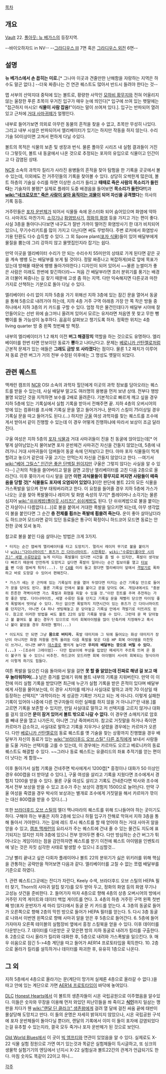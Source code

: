 [[목차]]

== 개요 ==
[[Vault]] 22. [[폴아웃: 뉴 베가스]]의 등장지역.

--바이오하자드 in NV--
--[[그라디우스 III]] 7면 혹은 [[그라디우스 외전]] 6면--

== 설명 ==
'''뉴 베가스에서 손 꼽히는 미로.'''[* 그나마 이곳과 견줄만한 난해함을 자랑하는 지역은 하수도 말곤 없다.] --더욱 짜증나는 건 연관 퀘스트도 많아서 반드시 들려야 한다는 것--

맵 서부의 산악지대 중턱에 있는 볼트로, 황량한 사막인 [[모하비 황무지]]와 전혀 어울리지 않는 울창한 푸른 초목이 우거진 입구가 매우 눈에 띄인다[* 입구에 쓰여 있는 팻말에는 "접근하지 마시오! '''식물이 사람 잡음!'''"이라는 말이 쓰여져 있다.]. 입구는 반파되어 열려있고 근처에 [[거대 사마귀]]떼가 얼쩡인다.

내부로 들어가보면 의외로 아무런 동물의 흔적을 찾을 수 없고, 초목만 무성히 나있다. 그리고 내부 시설은 반파되어서 엘리베이터가 있기는 하지만 작동을 하지 않는다. 수리 기술 50이상이면 고쳐서 편하게 다닐 수있다. 

볼트의 목적은 식물의 보존 및 생장과 번식. 물론 폴아웃 시리즈 내 실험 결과들이 거진 다 그렇듯이, 볼트 내 동굴에서 나온 것으로 추정되는 포자의 유입으로 식물이고 인간이고 다 감염된 상태.

[[NCR]] 소속의 과학자 킬리가 사라진 용병들의 흔적을 찾아 탐험을 한 기록을 곳곳에서 볼 수 있는데, 이외에도 전 거주민들의 기록을 찾아볼 수 있다. 상당히 오싹한게 많은데, 볼트 하층의 기술실 수리를 하면 이상한 소리가 들리고 '''때때로 죽은 사람의 목소리가 들린다'''는 기술자의 불평[* 실제로 플레이 도중 배경음을 들어보면 '''목소리가 들린다!!''']과 '''[[wiki:"네크로모프" 죽은 사람이 살아 움직이는 괴물]]이 되어 자신을 공격했다'''는 의사의 기록 등등.

거주민들은 [[포자 운반체]]가 되어서 식물들 속에 몬스터화 되어 숨어있으며 화염에 약하다. 사마귀도 마찬가지. [[소각기]]나 [[화염방사기]], [[정화의 화염]] 등을 가지고 가는 편이 좋다. 사실 3층을 돌아다니다보면 내구도가 절반 가까이 떨어진 화염방사기 한 대가 비치되어 있으니, 무기수리키트를 많이 가지고 다닌다면 써도 무방하다. 주변 로커에서 화염방사기용 탄환도 다수 습득할 수 있다. 그 외 Spore plant([[포자 식물]])들이 있어 배달부에게 물질을 뿜는데 그리 강하지 않고 물맷집인지라 잡기는 쉽다.

만약 이곳을 엘리베이터 수리가 안 되는 수리수치 55미만의 상태로 가게 된다면 같은 곳을 계속 뱅뱅 도는 배달부를 보게 될 것이다. 정말 짜증나고 복잡하게(바로 앞에 목표가 있는데 방해물 때문에 뱅뱅 돌아가야한다.) 디자인이 되어 있어서 ~~물론 눈썰미가 좋은 사람은 이래도 한번에 찾긴하더라~~ 처음 간 배달부라면 호러 분위기를 풍기는 배경과 더불어 짜증나는 길 찾기 때문에 고생 좀 하는 지역. 다만 익숙해지면 다른곳과 마찬가지로 산책하는 기분으로 돌아 다닐 수 있다.

엘리베이터 수리 없이 지하 5층을 가기 위해선 지하 3층에 있는 잠긴 문을 열어서 동굴을 통해 5층으로 내려가야 하는데, 지하 4층 거주 구역 아래층 가장 안 쪽 작은 방들 중 하나에서 지하 3층의 키 카드를 구할 수 있다. 엄청 작은 물건인데다가 배달부 시야에 잘 안들어오는 선반 위에 슬그머니 올려져 있어서 모르는 유저라면 처음엔 못 찾고 무한 뺑뺑이를 돌 가능성이 농후하다. 꼼꼼히 살펴보고 챙기도록 하자. 정확한 위치는 4층 living quarter 방 중 왼쪽 첫번째 방 책장.

내부의 엘리베이터가 1.2 패치 이전 '''버그 해결장치''' 역할을 하는 것으로도 유명하다. 엘리베이터를 한번 타면 안보이던 동료가 '''뿅'''하고 나타난다고. 문제는 [[베로니카 산탄젤로]]처럼 근본적 문제가 있는 애들은 '''그래도 금방 또 사라졌다'''는 점이다. 물론 1.2 패치가 이루어져 동료 관련 버그가 거의 전부 수정된 이후에는 그 명성도 옛말이 되었다.

== 관련 퀘스트 ==
맥캐런 캠프의 [[NCR]] OSI 소속의 과학자 힐던에게 이곳의 과학 정보를 담아오라는 퀘스트를 받을 수 있는데, 사실 배달부 말고도 여러명의 용병을 먼저 보낸 상태. 전부다 행방불명 되었단 것을 지적하면 보수를 2배로 올려준다. 기본적으로 빠르게 깨고 싶을 경우 지하 5층에 있는 기록실에서 실험 기록을 받아서 전해주면 끝. 지하 4층의 오버시어의 방에 있는 컴퓨터를 조사해 기록실 문을 열고 들어가거나, 문따기 스킬이 75이상일 경우 기록실 문을 따고 들어가도 된다.(...) 하지만 [[구울]] 여성 과학자를 찾는 퀘스트를 조수에게서 받아서 같이 진행할 수 있는데 이 경우 어떻게 진행하냐에 따라서 보상이 조금 달라진다.

구울 여성은 지하 5층의 [[포자 식물]]과 거대 사마귀들이 진을 친 동굴에 앉아있는데[* 어떻게 살아남았는지 물어보면 포자 운반체건 사마귀건 자신을 건들지 않았는데, 5층에 내려가니 거대 사마귀들이 덤벼들어 동굴 속에 던져놨다고 한다. 아마 포자 식물들이 먹게 할려고 놓으거 같은데 구울 고기는 안먹는지 자신을 건들지 않았다고 한다. --여기서 [[wiki:"베어 그릴스" 인간은 좋은 단백질 원이지만]] 구울은 그렇지 않다는 사실을 알 수 있다--] 근처의 적들을 쓸어버리고 말을 걸면 고장난 엘리베이터를 고친 다음 2층으로 올라간다. 이후 쫒아가서 다시 말을 걸면 '''이런 괴식물들이 황무지로 퍼지면 사람들이 떼죽음을 당할 것[* 식물들도 포자에 오염되어 있었다.]'''이란 판단에 볼트 22의 모든 식물을 가스폭발을 일으켜 전부 태워버리려고 한다. 이 요청을 들어줄 경우 지하 5층에 가스가 나오는 곳을 찾아 폭발물이나 레이저 및 화염 속성의 무기[* 플레이머나 소각기는 물론 심지어 [[wiki:"쉬쉬케밥(폴아웃 시리즈)" 쉬쉬케밥]]도 된다. 단 쉬쉬케밥으로 불을 붙이는 건 자살이나 다름없다.(...)]로 불을 붙여서 거대한 폭발을 일으키면 되는데, 아무 생각없이 불을 붙인다면 그 순간 '''층 전체를 휩쓰는 폭발에 휩쓸려 죽는다.''' 운이 좋아 살아남더라도 하드코어 모드라면 같이 있던 동료들은 통구이 확정이니 하드코어 모드면 동료는 안전한 곳에 모셔 놓자.

참고로 불을 붙인 다음 살아나는 방법은 크게 3가지.

 * 터지는 순간 잽싸게 엘리베이터를 타고 도망치기. 멀리서 레이저 무기로 불을 붙이거나 [[wiki:"다이너마이트" 퓨즈가 긴 다이너마이트]], [[시한폭탄]], [[wiki:"수류탄(폴아웃 시리즈)" 세열 수류탄]]같은 늦게 터지는 폭발물이 있다면 시간을 좀 벌 수 있지만, 폭발이 생각보다 빠르기 때문에 안전하게 도망치고 싶다면 폭발이 일어나는 순간 핍보이를 열고 [[터보]]를 빤 다음 잽싸게 튀자(...). 단 [[C4]]를 미리 들고 왔다면 엘리베이터 앞에서 [[격발기]]로 폭파하고 바로 도망갈 수 있어서 편해진다.

 * 가스가 새는 곳 근처에 있는 기록실의 문을 열어 두었다면 터지는 순간 기록실 안으로 들어가 문을 닫아도 된다. 물론 기록실 안에서 불을 붙이고 문을 닫아도 OK. 게임내에서도 "충분히 튼튼한 격벽이라면 가스 폭발과 화염을 피할 수 있을 것."이란 힌트를 주며 추천하는 가장 좋은 방법. 다이너마이트, 세열 수류탄 등을 던지고 기록실 문을 재빨리 닫으면 타이밍 좋게 폭발에서 벗어날 수 있다. 자신 없으면 폭발까지 지연시간이 있는 퓨즈가 긴 다이너마이트를 던지던가, 아니면 C4 하나 셋팅해놓고 문 닫아놓고 기록실 안에서 격발기로 터뜨려도 된다. 참고로 이러한 방법을 써도 볼트 22의 실험 기록을 받을 수 있다. 그런데 문 꽉 닫아놓고 불 붙여도 불 붙는 경우가 있으므로 미리 회복아이템을 많이 단축키에 지정해두고 혹시나 불이 붙었을 경우 최대한 빨자(...) 

 * 이도저도 안 되면 그냥 '''몸으로 버티자.''' 폭발 대미지와 그 뒤에 들어오는 화상 대미지가 장난이 아니지만 화염 저항을 잔뜩 올려둔 다음 폭발을 맞은 다음 HP 회복 아이템을 미친듯이 쓰거나, 아니면 HP가 [[데스클로]] 뺨치게 높다면 '''우리의 배달부는 깡으로 버틸 수 있다.(...)''' --[조슈아 그레이엄]-- 다만 핍보이에 부상을 입었단 메세지가 주르륵 뜨며 온 몸이 불구가 될 수 있으니 비추천. 하드코어 모드라면 회복 아이템이 서서히 회복되는 형식이라서 이렇게 하기도 힘들다.

여튼 폭발을 일으킨 다음 돌아와서 말을 걸면 '''못 할 줄 알았는데 진짜로 해낸 걸 보고 매우 놀라워하며(...)''' 남은 증거를 없애기 위해 볼트 내부의 기록을 지워버린다. 만약 이 이전에 미리 실험 기록을 받았다면 최근에 누군가 실험 기록을 받은 흔적이 있다며 배달부에게 사정을 물어보는데, 이 경우 시치미를 떼거나 사실대로 말하고 과학 70 이상일 때 등장하는 선택지[* '과학이라는 게 성공한 기록만 가지고 되는 게 아니다. 이렇게 실패한 기록이 있어야 나중에 다른 연구자들이 이런 실패를 하지 않을 거 아니냐?'란 내용.]를 고르면 기록을 보존할 수 있지만, 만일 사실대로 말하고 저 선택지를 고르지 않거나 대화를 걸지 않으면 '''문이 잠겨 있어서 볼트 밖으로 나갈 수 없다.''' 이 경우엔 소매치기로 암호를 빼내 문을 열고 나가든지, 아니면 그냥 죽여버리자. 참고로 거짓말을 하거나 죽이면 카르마가 감소하고, 사실대로 말하고 기록을 지우거나 살렸을 경우에는 카르마가 오른다. 다만 [[베로니카 산탄젤로]]의 동료 퀘스트를 옛 기술을 찾는 상황까지 진행했을 경우 배달부가 자신의 동료가 있는 [[wiki:"브라더후드 오브 스틸" 다른 조직]]에게 보내서 사람들을 도울 거라는 선택지를 고를 수 있는데, 이 경우에는 카르마도 오르고 베로니카의 동료 퀘스트도 해결할 수 있다. ~~그러나 동료 퀘스트는 유클리드의 좌표 추적기를 얻는 편이 더 낫다는 게 함정~~

이후 돌아가서 실험 기록을 건네주면 박사에게서 1200캡[* 흥정이나 대화가 50 이상인 경우 600캡을 더 받아낼 수 있다.], 구울 여성을 살리고 기록을 지웠다면 조수에게서 경험치 1200을 받을 수 있다. 물론 구울 여성도 살리고 기록도 건네준다면 박사와 조수에게서 전부 보상을 받을 수 있고 조수가 주는 보상이 경험치 1500으로 늘어난다. 만약 구울 여성을 죽였을 경우 박사의 보상과는 별개로 조수에게 거짓말을 해서 카르마가 깎이는 대신 800캡을 받을 수 있다.(...)

또한 [[브라더후드 오브 스틸]]의 엘더 맥나마라의 퀘스트를 위해 드나들어야 하는 곳이기도 하다. 구해야 하는 부품은 지하 2층에 있으나 하필 입구가 잔해로 막혀서 지하 3층을 통해 돌아서 가야한다. 가는 길에 레드 루시 퀘스트를 할 때 얻어야 하는 거대 사마귀 알을 얻을 수 있고, [[캠프 맥캐런]]의 요리사가 주는 퀘스트에 건내 줄 수 있는 물건도 지도에 표기되지는 않지만 지하 3층에 있으니 전부 얻어두면 좋다. 다만 방심하는 순간 버그가 튀어나오는 게임이라는 점을 감안하자면 퀘스트를 받기 이전에 퀘스트 아이템을 인벤토리에 넣는 것은 자칫 심각한 사태로 발생할 수 있으니 조심할것...

그냥 빨리 끝내고 싶은 다회차 플레이어나 볼트 22의 분위기가 싫은 위키러를 위해 핵심을 관통하는 공략만을 적어보면 다음과 같다. 엘리베이터를 고칠 수 없는 쪼렙 배달부를 기준으로 하였다.

1. 관련 퀘스트(그곳에는 잔디가 자란다, Keely 수색, 브라더후드 오브 스틸의 HEPA 필터 찾기, Thorn의 사마귀 알집 찾기)를 모두 받아 두고, 정화의 화염 등의 화염 무기나 고성능 샷건을 준비한다.
2. 들어가자 마자 4층으로 향해 4층의 상층 오버시어의 방에서 거주민 지역 게이트와 데이터 백업 게이트를 연다.
3. 4층의 하층 거주민 구역 왼쪽 첫번째 방(포자 운반자가 세 마리 있다)에서 동굴 문 키 카드를 얻는다.
4. 3층의 동굴로 들어가 오른쪽으로 향해 2층의 막힌 방으로 들어가 HEPA 필터를 얻는다.
5. 다시 3층 동굴로 나와서 이번엔 왼쪽으로 향해 사마귀 알을 얻은 후 5층으로 들어간다.
6. 5층에 들어가자마자 오른쪽 테이블의 실험장비 옆에서 흥정 스킬북을 얻을 수 있다. 이후 데이터를 다운받는다.
7. 데이터를 다운받은 곳 맞은편 방의 지하 동굴로 내려가 킬리를 구출한다.
8. 2층으로 다시 올라가 킬리와 대화한 후, 5층으로 내려와 가스폭발을 일으킨다.
9. 매우 쉬움으로 잠긴 5->4층 계단을 따고 들어가 AER14 프로토타입을 획득한다.
10. 2층으로 올라가 킬리를 설득하거나 데이터를 파괴한 후, 유유히 1층으로 나온다.

== 그 외 ==
지하 5층에서 4층으로 올라가는 문(계단이 망가져 실제론 4층으로 올라갈 수 없다.)을 따고 안에 있는 계단으로 가면 [[AER14 프로토타입]]이 바닥에 놓여있다. 

[[DLC]] [[Honest Hearts]]에서 이 볼트의 생존자들이 시온 국립공원으로 이주했음을 알수있다. 이들은 숫자와 무장을 이용해 먼저 와있던 피난민들을 쏴 죽이고 '''[[식인]]'''까지 일삼는 깽판을 치다가 웬 [[wiki:"랜달 딘 클라크" 생존왕]]에게 걸려 열 달에 걸친 싸움 끝에 태반이 몰살당해 도망치고 만다. 이 들의 운명은 자세히 밝혀지지 않았으나, 시온 국립공원 구석에 포자 운반체들이 돌아다닐 뿐더러, 랜달의 기록에서 이미 이 들이 포자에 감염되었다는걸 유추할 수 있는지라, 결국 모두 죽거나 포자 운반체가 된 것으로 보인다. 

[[Old World Blues]]에서 이 곳이 [[빅 엠프티]]와 연관이 있었음을 알 수 있다. 실제로도 X-22 식물 실험 정원으로 가면 여기 있는것과 똑같은 실험체들이 득시글하고, 또 싱크의 생물학 실험기기의 엔딩에서 넌지시 X-22 실험실과 볼트22간의 관계가 언급되기도 한다. 마침 숫자도 똑같이 22이고 하니...

[[각주]]
